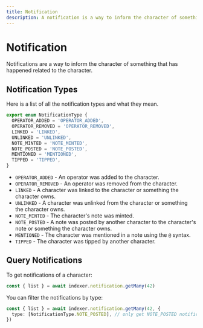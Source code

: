 ```yaml
---
title: Notification
description: A notification is a way to inform the character of something that has happened related to the character. An overview of different types of notifications and how to query them using an indexer.
---
```


# Notification

Notifications are a way to inform the character of something that has happened related to the character.

## Notification Types

Here is a list of all the notification types and what they mean.

```ts
export enum NotificationType {
  OPERATOR_ADDED = 'OPERATOR_ADDED',
  OPERATOR_REMOVED = 'OPERATOR_REMOVED',
  LINKED = 'LINKED',
  UNLINKED = 'UNLINKED',
  NOTE_MINTED = 'NOTE_MINTED',
  NOTE_POSTED = 'NOTE_POSTED',
  MENTIONED = 'MENTIONED',
  TIPPED = 'TIPPED',
}
```

- `OPERATOR_ADDED` - An operator was added to the character.
- `OPERATOR_REMOVED` - An operator was removed from the character.
- `LINKED` - A character was linked to the character or something the character owns.
- `UNLINKED` - A character was unlinked from the character or something the character owns.
- `NOTE_MINTED` - The character's note was minted.
- `NOTE_POSTED` - A note was posted by another character to the character's note or something the character owns.
- `MENTIONED` - The character was mentioned in a note using the `@` syntax.
- `TIPPED` - The character was tipped by another character.

## Query Notifications

To get notifications of a character:

```ts
const { list } = await indexer.notification.getMany(42)
```

You can filter the notifications by type:

```ts
const { list } = await indexer.notification.getMany(42, {
  type: [NotificationType.NOTE_POSTED], // only get NOTE_POSTED notifications
})
```
